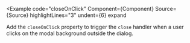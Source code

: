 
<Example
  code="closeOnClick"
  Component={Component}
  Source={Source}
  highlightLines="3"
  undent={6}
  expand
>
  Add the `closeOnClick` property to trigger the `close` handler when a user
  clicks on the modal background outside the dialog.
</Example>
